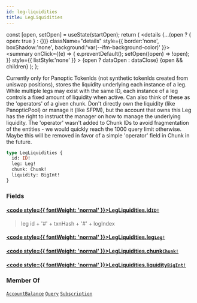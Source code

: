 ```yaml
---
id: leg-liquidities
title: LegLiquidities
---
```









  const [open, setOpen] = useState(startOpen);
  return (
    <details {...(open ? { open: true } : {})} className="details" style={{ border:'none', boxShadow:'none', background:'var(--ifm-background-color)' }}>
      <summary
        onClick={(e) => {
          e.preventDefault();
          setOpen((open) => !open);
        }}
        style={{ listStyle:'none' }}
      >
      {open ? dataOpen : dataClose}
      </summary>
      {open && children}
    </details>
  );
};








 Currently only for Panoptic TokenIds (not synthetic tokenIds created from uniswap positions), stores the liquidity underlying each instance of a leg. While multiple legs may exist with the same ID, each instance of a leg controls a fixed amount of liquidity when active. Can also think of these as the 'operators' of a given chunk. Don't directly own the liquidity (like PanopticPool) or manage it (like SFPM), but the account that owns this Leg has the right to instruct the manager on how to manage the underlying liquidity. The 'operator' wasn't added to Chunk IDs to avoid fragmentation of the entities - we would quickly reach the 1000 query limit otherwise. Maybe this will be removed in favor of a simple 'operator' field in Chunk in the future. 


```graphql
type LegLiquidities {
  id: ID!
  leg: Leg!
  chunk: Chunk!
  liquidity: BigInt!
}
```




### Fields

#### [<code style={{ fontWeight: 'normal' }}>LegLiquidities.<b>id</b></code>](#)<Bullet />[`ID!`](/docs/subgraph-generated/types/scalars/id)  
> 
> 
>  leg id + '#' + txnHash + '#' + logIndex 
> 

#### [<code style={{ fontWeight: 'normal' }}>LegLiquidities.<b>leg</b></code>](#)<Bullet />[`Leg!`](/docs/subgraph-generated/types/objects/leg)  
> 
> 
> 
> 

#### [<code style={{ fontWeight: 'normal' }}>LegLiquidities.<b>chunk</b></code>](#)<Bullet />[`Chunk!`](/docs/subgraph-generated/types/objects/chunk)  
> 
> 
> 
> 

#### [<code style={{ fontWeight: 'normal' }}>LegLiquidities.<b>liquidity</b></code>](#)<Bullet />[`BigInt!`](/docs/subgraph-generated/types/scalars/big-int)  
> 
> 
> 
> 





### Member Of

[`AccountBalance`](/docs/subgraph-generated/types/objects/account-balance)  <Badge class="badge badge--secondary" text="object"/><Bullet />[`Query`](/docs/subgraph-generated/types/objects/query)  <Badge class="badge badge--secondary" text="object"/><Bullet />[`Subscription`](/docs/subgraph-generated/types/objects/subscription)  <Badge class="badge badge--secondary" text="object"/>

